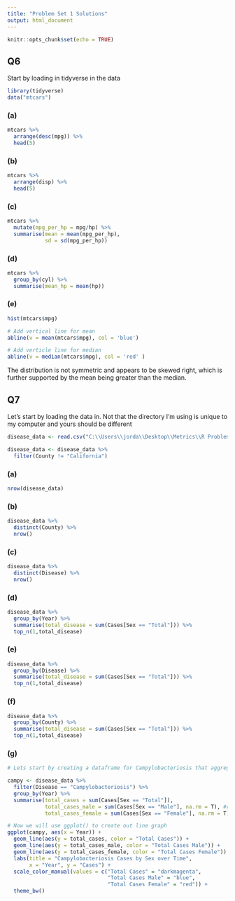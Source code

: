 ```yaml
---
title: "Problem Set 1 Solutions"
output: html_document
---
```


```r
knitr::opts_chunk$set(echo = TRUE)
```

## Q6
Start by loading in tidyverse in the data
```r
library(tidyverse)
data("mtcars")
```
### (a) 
```r
mtcars %>% 
  arrange(desc(mpg)) %>% 
  head(5)
```
### (b)
```r
mtcars %>% 
  arrange(disp) %>% 
  head(5)
```
### (c)
```r
mtcars %>% 
  mutate(mpg_per_hp = mpg/hp) %>% 
  summarise(mean = mean(mpg_per_hp),
            sd = sd(mpg_per_hp))
```
### (d)
```r
mtcars %>% 
  group_by(cyl) %>% 
  summarise(mean_hp = mean(hp))
```
### (e)
```r
hist(mtcars$mpg)

# Add vertical line for mean
abline(v = mean(mtcars$mpg), col = 'blue')

# Add verticle line for median
abline(v = median(mtcars$mpg), col = 'red' )
```
The distribution is not symmetric and appears to be skewed right, which is further supported by the mean being greater than the median.

## Q7
Let's start by loading the data in. Not that the directory I'm using is unique to my computer and yours should be different

```r
disease_data <- read.csv("C:\\Users\\jorda\\Desktop\\Metrics\\R Problem Sets\\Cali_Disease.csv", header = T)

disease_data <- disease_data %>% 
  filter(County != "California")
```
### (a) 
```r
nrow(disease_data)
```
### (b)
```r
disease_data %>% 
  distinct(County) %>% 
  nrow()
```
### (c)
```r
disease_data %>% 
  distinct(Disease) %>% 
  nrow()
```
### (d)
```r
disease_data %>% 
  group_by(Year) %>% 
  summarise(total_disease = sum(Cases[Sex == "Total"])) %>% 
  top_n(1,total_disease)
```
### (e)
```r
disease_data %>% 
  group_by(Disease) %>% 
  summarise(total_disease = sum(Cases[Sex == "Total"])) %>% 
  top_n(1,total_disease)
```
### (f)
```r
disease_data %>% 
  group_by(County) %>% 
  summarise(total_disease = sum(Cases[Sex == "Total"])) %>% 
  top_n(1,total_disease)
```

### (g) 
```r
# Lets start by creating a dataframe for Campylobacteriosis that aggregates across all counties by year and sex

campy <- disease_data %>% 
  filter(Disease == "Campylobacteriosis") %>% 
  group_by(Year) %>% 
  summarise(total_cases = sum(Cases[Sex == "Total"]),
            total_cases_male = sum(Cases[Sex == "Male"], na.rm = T), #remove rows with NA
            total_cases_female = sum(Cases[Sex == "Female"], na.rm = T))

# Now we will use ggplot() to create out line graph
ggplot(campy, aes(x = Year)) +
  geom_line(aes(y = total_cases, color = "Total Cases")) + 
  geom_line(aes(y = total_cases_male, color = "Total Cases Male")) + 
  geom_line(aes(y = total_cases_female, color = "Total Cases Female")) + 
  labs(title = "Campylobacteriosis Cases by Sex over Time",
       x = "Year", y = "Cases") +
  scale_color_manual(values = c("Total Cases" = "darkmagenta",
                                "Total Cases Male" = "blue",
                                "Total Cases Female" = "red")) +
  theme_bw()


```